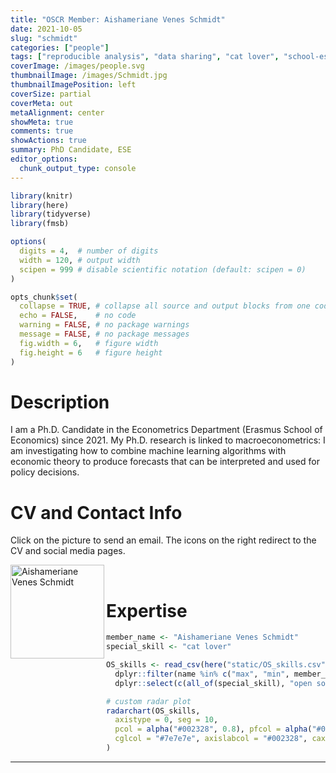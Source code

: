 ```yaml
---
title: "OSCR Member: Aishameriane Venes Schmidt"
date: 2021-10-05
slug: "schmidt"
categories: ["people"]
tags: ["reproducible analysis", "data sharing", "cat lover", "school-ese"] # top 3 categories + unique + school
coverImage: /images/people.svg
thumbnailImage: /images/Schmidt.jpg
thumbnailImagePosition: left
coverSize: partial
coverMeta: out
metaAlignment: center
showMeta: true
comments: true
showActions: true
summary: PhD Candidate, ESE
editor_options: 
  chunk_output_type: console
---
```


```r

library(knitr)
library(here)
library(tidyverse)
library(fmsb)

options(
  digits = 4,  # number of digits
  width = 120, # output width
  scipen = 999 # disable scientific notation (default: scipen = 0)
)

opts_chunk$set(
  collapse = TRUE, # collapse all source and output blocks from one code chunk into a single block
  echo = FALSE,    # no code
  warning = FALSE, # no package warnings
  message = FALSE, # no package messages
  fig.width = 6,   # figure width
  fig.height = 6   # figure height
)

```

# Description

I am a Ph.D. Candidate in the Econometrics Department (Erasmus School of Economics) since 2021. My Ph.D. research is linked to macroeconometrics: I am investigating how to combine machine learning algorithms with economic theory to produce forecasts that can be interpreted and used for policy decisions.

# CV and Contact Info

Click on the picture to send an email. The icons on the right redirect to the CV and social media pages.

<!-- EMAIL -->
<p>
  <a href="mailto:venesschmidt@ese.eur.nl">
  <img border="0" alt="Aishameriane Venes Schmidt" src="/images/Schmidt.jpg" width="150" height="150" align="left">
  </a>
</p>

<!-- CV -->
<p align="center">
  <a href="https://www.aishameriane.com/cv" class="fa fa-file fa-2x" style="color:#00B969;">
  </a>
</p>

<!-- GITHUB -->
<p align="center">
  <a href="https://github.com/aishameriane" class="fa fa-github fa-2x" style="color:#000000;">
  </a>
</p>

<!-- TWITTER -->
<p align="center">
  <a href="https://twitter.com/AishamerianeS" class="fa fa-twitter fa-2x">
  </a>
</p>

<BR>

# Expertise

```r

member_name <- "Aishameriane Venes Schmidt"
special_skill <- "cat lover"

OS_skills <- read_csv(here("static/OS_skills.csv")) %>%
  dplyr::filter(name %in% c("max", "min", member_name)) %>%
  dplyr::select(c(all_of(special_skill), "open source software", "open access", "reproducible analysis", "data management", "data sharing", "preregistration"))

# custom radar plot
radarchart(OS_skills,
  axistype = 0, seg = 10,
  pcol = alpha("#002328", 0.8), pfcol = alpha("#00B969", 0.6), plwd = 4, centerzero = TRUE, # polygon
  cglcol = "#7e7e7e", axislabcol = "#002328", caxislabels = seq(0, 10, 2), cglwd = 0.8 # grid
)

```

***


